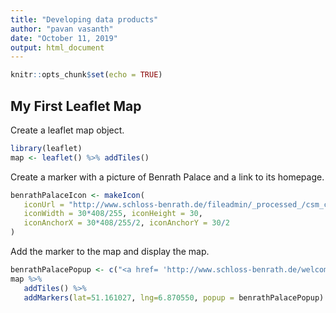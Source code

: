 ---
title: "Developing data products"
author: "pavan vasanth"
date: "October 11, 2019"
output: html_document
---

```{r setup, include=FALSE}
knitr::opts_chunk$set(echo = TRUE)
```

## My First Leaflet Map
Create a leaflet map object.
```{r cars}
library(leaflet)
map <- leaflet() %>% addTiles()
```

Create a marker with a picture of Benrath Palace and a link to its homepage.
```{r}
benrathPalaceIcon <- makeIcon(
   iconUrl = "http://www.schloss-benrath.de/fileadmin/_processed_/csm_corps-de-logis-blumen_2e04b2b859.jpg",
   iconWidth = 30*408/255, iconHeight = 30,
   iconAnchorX = 30*408/255/2, iconAnchorY = 30/2
)
```

Add the marker to the map and display the map.
```{r}
benrathPalacePopup <- c("<a href= 'http://www.schloss-benrath.de/welcome/?L=1' >Benrath Palace<br><img src='http://www.schloss-benrath.de/fileadmin/_processed_/csm_corps-de-logis-blumen_2e04b2b859.jpg' width='210' height='132'  alt='Foto Corps de Logis' title='Foto Corps de Logi'></a>")
map %>%
   addTiles() %>%
   addMarkers(lat=51.161027, lng=6.870550, popup = benrathPalacePopup)
```